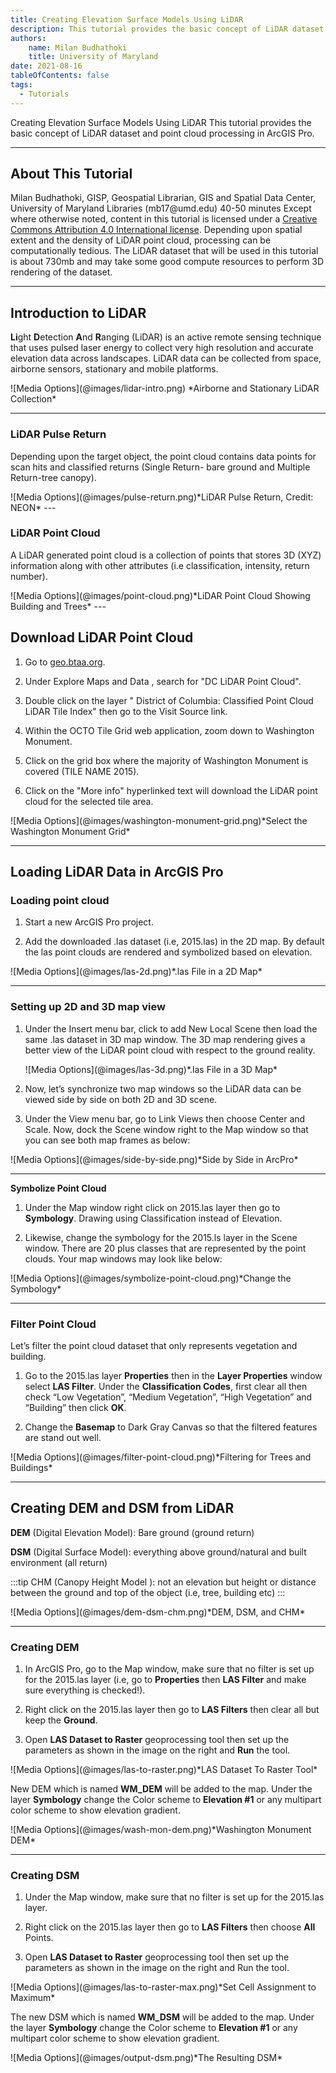 ```yaml
---
title: Creating Elevation Surface Models Using LiDAR 
description: This tutorial provides the basic concept of LiDAR dataset and point cloud processing in ArcGIS Pro. Depending upon spatial extent and the density of LiDAR point cloud, processing can be computationally tedious. The LiDAR dataset that will be used in this tutorial is about 730mb and may take some good compute resources to perform 3D rendering of the dataset.
authors:
    name: Milan Budhathoki
    title: University of Maryland
date: 2021-08-16
tableOfContents: false
tags:
  - Tutorials
---
```




<Slideshow>

<CoverSlide>
  <span slot="title">Creating Elevation Surface Models Using LiDAR </span>
  <span slot="subtitle">This tutorial provides the basic concept of LiDAR dataset and point cloud processing in ArcGIS Pro. </span>
</CoverSlide>

---

## About This Tutorial

<MetadataBlock>
  <Fragment slot="author">
  Milan Budhathoki, GISP, Geospatial Librarian, GIS and Spatial Data Center, University of Maryland Libraries (mb17@umd.edu)
  </Fragment>
  <Fragment slot="time">
  40-50 minutes
  </Fragment>
  <Fragment slot="license">
    Except where otherwise noted, content in this tutorial is licensed under a <a href="https://creativecommons.org/licenses/by/4.0/">Creative Commons Attribution 4.0 International license</a>.
  </Fragment>
 Depending upon spatial extent and the density of LiDAR point cloud, processing can be computationally tedious. The LiDAR dataset that will be used in this tutorial is about 730mb and may take some good compute resources to perform 3D rendering of the dataset.
</MetadataBlock>

---

## Introduction to LiDAR

**Li**ght **D**etection **A**nd **R**anging (LiDAR) is an active remote sensing technique that uses pulsed laser energy to collect very high resolution and accurate elevation data across landscapes. LiDAR data can be collected from space, airborne sensors, stationary and mobile platforms.

<CenterLayout>
![Media Options](@images/lidar-intro.png)
*Airborne and Stationary LiDAR Collection*
</CenterLayout>

---

### LiDAR Pulse Return

Depending upon the target object, the point cloud contains data points for scan hits and classified returns (Single Return- bare ground and Multiple Return-tree canopy).

<CenterLayout>
![Media Options](@images/pulse-return.png)*LiDAR Pulse Return, Credit: NEON*
</CenterLayout>
---

### LiDAR Point Cloud

A LiDAR generated point cloud is a collection of points that stores 3D (XYZ) information along with other attributes (i.e classification, intensity, return number).

<CenterLayout>
![Media Options](@images/point-cloud.png)*LiDAR Point Cloud Showing Building and Trees*
</CenterLayout>
---

## Download LiDAR Point Cloud

<Steps>

1.  Go to [geo.btaa.org](https://geo.btaa.org).

2.  Under Explore Maps and Data , search for "DC LiDAR Point Cloud".

3.  Double click on the layer " District of Columbia: Classified Point Cloud LiDAR Tile Index" then go to the Visit Source link.

4.  Within the OCTO Tile Grid web application, zoom down to Washington Monument.

5.  Click on the grid box where the majority of Washington Monument is covered (TILE NAME 2015).

6.  Click on the "More info" hyperlinked text will download the LiDAR point cloud for the selected tile area.

</Steps>

<CenterLayout>
![Media Options](@images/washington-monument-grid.png)*Select the Washington Monument Grid*
</CenterLayout>

---

## Loading LiDAR Data in ArcGIS Pro

### Loading point cloud

<Steps>

1.  Start a new ArcGIS Pro project.

2.  Add the downloaded .las dataset (i.e, 2015.las) in the 2D map. By default the las point clouds are rendered and symbolized based on elevation.

</Steps>

<CenterLayout>
![Media Options](@images/las-2d.png)*.las File in a 2D Map*
</CenterLayout>

---

### Setting up 2D and 3D map view

<Steps>

1. Under the Insert menu bar, click to add New Local Scene then load the same .las dataset in 3D map window. The 3D map rendering gives a better view of the LiDAR point cloud with respect to the ground reality.

    <CenterLayout>
    ![Media Options](@images/las-3d.png)*.las File in a 3D Map*
    </CenterLayout>

2. Now, let’s synchronize two map windows so the LiDAR data can be viewed side by side on both 2D and 3D scene.

3.	Under the View menu bar,  go to Link Views then choose 
Center and Scale. Now, dock the Scene window right to the Map
 window so that you can see both map frames as below:

 </Steps>

<CenterLayout>
![Media Options](@images/side-by-side.png)*Side by Side in ArcPro*
</CenterLayout>



---

**Symbolize Point Cloud**

<Steps>

1. Under the Map window right click on 2015.las layer then go to **Symbology**. Drawing using Classification instead of Elevation.

2. Likewise, change the symbology for the 2015.ls layer in the Scene window. There are 20 plus classes that are represented by the point clouds. Your map windows may look like below:

</Steps>

<CenterLayout>
![Media Options](@images/symbolize-point-cloud.png)*Change the Symbology*
</CenterLayout>


---

### Filter Point Cloud

Let’s filter the point cloud dataset that only represents vegetation and building.

<Steps>

1. Go to the 2015.las layer **Properties** then in the **Layer Properties** window select **LAS Filter**. Under the **Classification Codes**, first clear all then check  “Low Vegetation”, “Medium Vegetation”, “High Vegetation” and “Building” then click **OK**.

2. Change the **Basemap** to Dark Gray Canvas so that the filtered features are stand out well.

</Steps>

<CenterLayout>
![Media Options](@images/filter-point-cloud.png)*Filtering for Trees and Buildings*
</CenterLayout>

---

## Creating DEM and DSM from LiDAR

**DEM** (Digital Elevation Model): Bare ground (ground return)

**DSM** (Digital Surface Model): everything above ground/natural and built environment (all return)

:::tip
CHM (Canopy Height Model ): not an elevation but height or distance between the ground and top of the object (i.e, tree, building etc)
:::

<CenterLayout>
![Media Options](@images/dem-dsm-chm.png)*DEM, DSM, and CHM*
</CenterLayout>

---

### Creating DEM

<Steps>

1. In ArcGIS Pro, go to the Map window, make sure that no filter is set up for the 2015.las layer (i.e, go to **Properties** then **LAS Filter** and make sure everything is checked!).

2. Right click on the 2015.las layer then go to **LAS Filters** then clear all but keep the **Ground**.

3. Open **LAS Dataset to Raster** geoprocessing tool then set up the parameters as shown in the image on the right and **Run** the tool.

</Steps>

<CenterLayout>
![Media Options](@images/las-to-raster.png)*LAS Dataset To Raster Tool*
</CenterLayout>

New DEM which is named **WM_DEM** will be added to the map. Under the layer **Symbology** change the Color scheme to **Elevation #1** or any multipart color scheme to show elevation gradient. 

<CenterLayout>
![Media Options](@images/wash-mon-dem.png)*Washington Monument DEM*
</CenterLayout>

---

### Creating DSM

<Steps>

1. Under the Map window, make sure that no filter is set up for the 2015.las layer.

2. Right click on the 2015.las layer then go to **LAS Filters** then choose **All** Points.

3. Open **LAS Dataset to Raster** geoprocessing tool then set up the parameters as shown in the image on the right and Run the tool.

</Steps>

<CenterLayout>
![Media Options](@images/las-to-raster-max.png)*Set Cell Assignment to Maximum*
</CenterLayout>

The new DSM which is named **WM_DSM** will be added to the map. Under the layer **Symbology** change the Color scheme to **Elevation #1** or any multipart color scheme to show elevation gradient. 

<CenterLayout>
![Media Options](@images/output-dsm.png)*The Resulting DSM*
</CenterLayout>

</Slideshow>